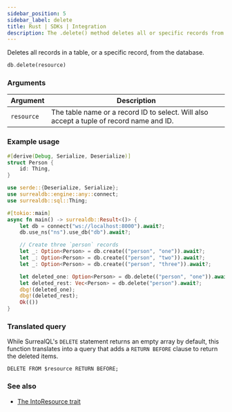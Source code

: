 ```yaml
---
sidebar_position: 5
sidebar_label: delete
title: Rust | SDKs | Integration
description: The .delete() method deletes all or specific records from the database.
---
```


Deletes all records in a table, or a specific record, from the database.

```rust title="Method Syntax"
db.delete(resource)
```

### Arguments
<table>
    <thead>
        <tr>
            <th colspan="2" scope="col">Argument</th>
            <th colspan="2" scope="col">Description</th>
        </tr>
    </thead>
    <tbody>
        <tr>
            <td colspan="2" scope="row" data-label="Argument">
                <code>resource</code>
            </td>
            <td colspan="2" scope="row" data-label="Description">
                The table name or a record ID to select. Will also accept a tuple of record name and ID.
            </td>
        </tr>
    </tbody>
</table>

### Example usage

```rust
#[derive(Debug, Serialize, Deserialize)]
struct Person {
    id: Thing,
}

use serde::{Deserialize, Serialize};
use surrealdb::engine::any::connect;
use surrealdb::sql::Thing;

#[tokio::main]
async fn main() -> surrealdb::Result<()> {
    let db = connect("ws://localhost:8000").await?;
    db.use_ns("ns").use_db("db").await?;

    // Create three `person` records
    let _: Option<Person> = db.create(("person", "one")).await?;
    let _: Option<Person> = db.create(("person", "two")).await?;
    let _: Option<Person> = db.create(("person", "three")).await?;

    let deleted_one: Option<Person> = db.delete(("person", "one")).await?;
    let deleted_rest: Vec<Person> = db.delete("person").await?;
    dbg!(deleted_one);
    dbg!(deleted_rest);
    Ok(())
}

```

### Translated query

While SurrealQL's `DELETE` statement returns an empty array by default, this function translates into a query that adds a `RETURN BEFORE` clause to return the deleted items.

```surql
DELETE FROM $resource RETURN BEFORE;
```

### See also

* [The IntoResource trait](https://docs.rs/surrealdb/latest/surrealdb/opt/trait.IntoResource.html#foreign-impls)